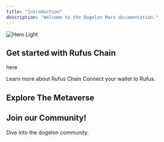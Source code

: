 ```yaml
---
title: "Introduction"
description: "Welcome to the Dogelon Mars documentation."
---
```


<img
  className="block"
  src="/images/introbanner.jpg"
  alt="Hero Light"
/>

## Get started with Rufus Chain

here

<CardGroup cols={2}>
  <Card title="What is Rufus Chain?" icon="chain" href="/what-is-rufus-chain">
    Learn more about Rufus Chain
  </Card>
  
  <Card title="Connect to Rufus Chain" icon="plug" href="/connect-to-rufus">
    Connect your wallet to Rufus.
  </Card>
</CardGroup>

## Explore The Metaverse



## Join our Community!

Dive into the dogelon community.

<CardGroup cols={2}>
  <Card title="What is Abstract?" icon="x-twitter" href="https://x.com/dogelonmars">
  </Card>

  <Card title="How Abstract Works" icon="discord" href="https://discord.com/invite/dogelonmars">
  </Card>

  <Card title="Architecture" icon="telegram" href="https://t.me/dogelonmars">
  </Card>

  <Card title="Abstract Global Wallet" icon="reddit" href="https://www.reddit.com/r/dogelon/">
  </Card>
</CardGroup>